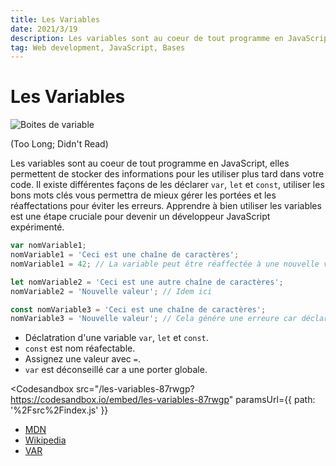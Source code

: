 ```yaml
---
title: Les Variables
date: 2021/3/19
description: Les variables sont au coeur de tout programme en JavaScript, elles permettent de...
tag: Web development, JavaScript, Bases
---
```



# Les Variables

<Img src="/images/posts/variables.png" alt="Boites de variable"></Img>

<TitleSection title="TLDR">(Too Long; Didn't Read)</TitleSection>

Les variables sont au coeur de tout programme en JavaScript, elles permettent de stocker des informations pour les utiliser plus tard dans votre code.
Il existe différentes façons de les déclarer `var`, `let` et `const`, utiliser les bons mots clés vous permettra de mieux gérer les portées et les réaffectations pour éviter les erreurs.
Apprendre à bien utiliser les variables est une étape cruciale pour devenir un développeur JavaScript expérimenté.

```javascript
var nomVariable1;
nomVariable1 = 'Ceci est une chaîne de caractères';
nomVariable1 = 42; // La variable peut être réaffectée à une nouvelle valeur

let nomVariable2 = 'Ceci est une autre chaîne de caractères';
nomVariable2 = 'Nouvelle valeur'; // Idem ici

const nomVariable3 = 'Ceci est une chaîne de caractères';
nomVariable3 = 'Nouvelle valeur'; // Cela génére une erreure car déclaré avec const
```

<TitleSection title="Résumé"></TitleSection>

- Déclatration d'une variable `var`, `let` et `const`.
- `const` est nom réafectable.
- Assignez une valeur avec `=`.
- `var` est déconseillé car a une porter globale.

<TitleSection title="Exercice"></TitleSection>

<Codesandbox
  src="/les-variables-87rwgp?https://codesandbox.io/embed/les-variables-87rwgp"
  paramsUrl={{ path: '%2Fsrc%2Findex.js' }}
></Codesandbox>

<TitleSection title="Pour approfondire"></TitleSection>

- [MDN](https://developer.mozilla.org/fr/docs/Learn/JavaScript/First_steps/Variables)
- [Wikipedia](<https://fr.wikipedia.org/wiki/Variable_(informatique)>)
- [VAR](https://developer.mozilla.org/fr/docs/Web/JavaScript/Reference/Statements/var)
